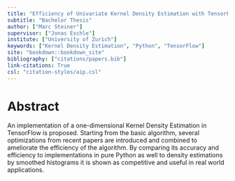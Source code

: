 ```yaml
---
title: "Efficiency of Univariate Kernel Density Estimation with TensorFlow"
subtitle: "Bachelor Thesis"
author: ["Marc Steiner"]
supervisor: ["Jonas Eschle"]
institute: ["University of Zurich"]
keywords: ["Kernel Density Estimation", "Python", "TensorFlow"]
site: "bookdown::bookdown_site"
bibliography: ["citations/papers.bib"]
link-citations: True
csl: "citation-styles/aip.csl"
---
```


# Abstract {-}

An implementation of a one-dimensional Kernel Density Estimation in TensorFlow is proposed. Starting from the basic algorithm, several optimizations from recent papers are introduced and combined to ameliorate the efficiency of the algorithm. By comparing its accuracy and efficiency to implementations in pure Python as well to density estimations by smoothed histograms it is shown as competitive and useful in real world applications.

\newpage
\tableofcontents

